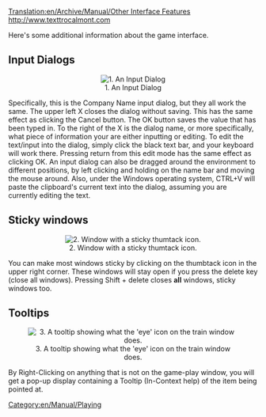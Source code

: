 [[Translation:en/Archive/Manual/Other Interface Features]]
http://www.texttrocalmont.com 
[[Category:en/Manual/Playing]]

Here's some additional information about the game interface.

==Input Dialogs==
<center>[[File:en/Archive/Manual/Ottdin1.png|center|frame|1. An Input Dialog]]</center>
Specifically, this is the Company Name input dialog, but they all work the same. The upper left X closes the dialog without saving. This has the same effect as clicking the Cancel button. The OK button saves the value that has been typed in. To the right of the X is the dialog name, or more specifically, what piece of information your are either inputting or editing. To edit the text/input into the dialog, simply click the black text bar, and your keyboard will work there. Pressing return from this edit mode has the same effect as clicking OK. An input dialog can also be dragged around the environment to different positions, by left clicking and holding on the name bar and moving the mouse around. Also, under the Windows operating system, CTRL+V will paste the clipboard's current text into the dialog, assuming you are currently editing the text.

==Sticky windows==
<center>[[File:en/Archive/Manual/Sticky Thumbtack.png|center|frame|2. Window with a sticky thumtack icon.]]</center>
You can make most windows sticky by clicking on the thumbtack icon in the upper right corner. These windows will stay open if you press the delete key (close all windows). Pressing Shift + delete closes '''all''' windows, sticky windows too.

==Tooltips==
<center>[[File:en/Archive/Manual/Tooltip.png|center|frame|3. A tooltip showing what the 'eye' icon on the train window does.]]</center>
By Right-Clicking on anything that is not on the game-play window, you will get a pop-up display containing a Tooltip (In-Context help) of the item being pointed at.